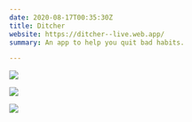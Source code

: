 ```yaml
---
date: 2020-08-17T00:35:30Z
title: Ditcher
website: https://ditcher--live.web.app/
summary: An app to help you quit bad habits.

---
```

![](../uploads/screen-shot-2020-08-17-at-12-04-02-am.png)

![](../uploads/screen-shot-2020-08-17-at-12-05-51-am.png)

![](../uploads/screen-shot-2020-08-17-at-12-05-57-am.png)